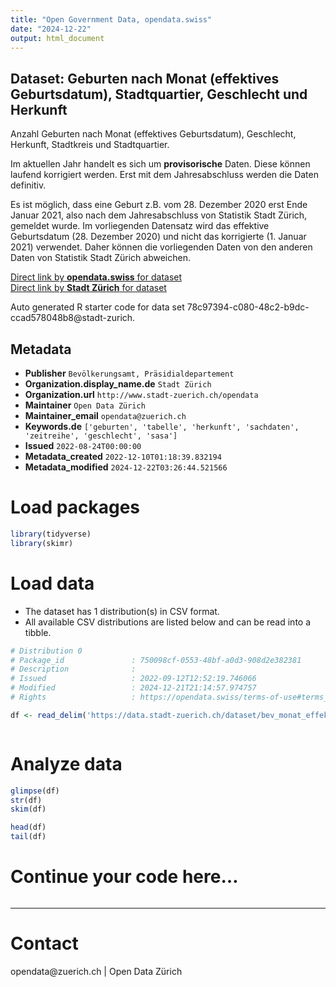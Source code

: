 ```yaml
---
title: "Open Government Data, opendata.swiss"
date: "2024-12-22"
output: html_document
---
```


## Dataset: Geburten nach Monat (effektives Geburtsdatum), Stadtquartier, Geschlecht und Herkunft


Anzahl Geburten nach Monat (effektives Geburtsdatum), Geschlecht, Herkunft, Stadtkreis und Stadtquartier.

Im aktuellen Jahr handelt es sich um **provisorische** Daten. Diese können laufend korrigiert werden. Erst mit dem Jahresabschluss werden die Daten definitiv.

Es ist möglich, dass eine Geburt z.B. vom 28. Dezember 2020 erst Ende Januar 2021, also nach dem Jahresabschluss von Statistik Stadt Zürich, gemeldet wurde. Im vorliegenden Datensatz wird das effektive Geburtsdatum (28. Dezember 2020) und nicht das korrigierte (1. Januar 2021) verwendet. Daher können die vorliegenden Daten von den anderen Daten von Statistik Stadt Zürich abweichen.
 


[Direct link by **opendata.swiss** for dataset](https://opendata.swiss/de/dataset/geburten-nach-monat-effektives-geburtsdatum-stadtquartier-geschlecht-und-herkunft-seit-19981)<br>
[Direct link by **Stadt Zürich** for dataset](https://data.stadt-zuerich.ch/dataset/bev_monat_effektiv_geburten_quartier_geschl_ag_herkunft_od4081)

Auto generated R starter code for data set 78c97394-c080-48c2-b9dc-ccad578048b8@stadt-zurich.

## Metadata

- **Publisher** `Bevölkerungsamt, Präsidialdepartement`
- **Organization.display_name.de** `Stadt Zürich`
- **Organization.url** `http://www.stadt-zuerich.ch/opendata`
- **Maintainer** `Open Data Zürich`
- **Maintainer_email** `opendata@zuerich.ch`
- **Keywords.de** `['geburten', 'tabelle', 'herkunft', 'sachdaten', 'zeitreihe', 'geschlecht', 'sasa']`
- **Issued** `2022-08-24T00:00:00`
- **Metadata_created** `2022-12-10T01:18:39.832194`
- **Metadata_modified** `2024-12-22T03:26:44.521566`


# Load packages

```r

library(tidyverse)
library(skimr)

```

# Load data

-   The dataset has 1 distribution(s) in CSV format.
-   All available CSV distributions are listed below and can be read into a tibble.

```r

# Distribution 0
# Package_id               : 750098cf-0553-48bf-a0d3-908d2e382381
# Description              : 
# Issued                   : 2022-09-12T12:52:19.746066
# Modified                 : 2024-12-21T21:14:57.974757
# Rights                   : https://opendata.swiss/terms-of-use#terms_open

df <- read_delim('https://data.stadt-zuerich.ch/dataset/bev_monat_effektiv_geburten_quartier_geschl_ag_herkunft_od4081/download/BEV408OD4081.csv')



```

# Analyze data

```r

glimpse(df)
str(df)
skim(df)

head(df)
tail(df)

```

# Continue your code here...

```r

```

------------------------------------------------------------------------

# Contact

opendata@zuerich.ch | Open Data Zürich
